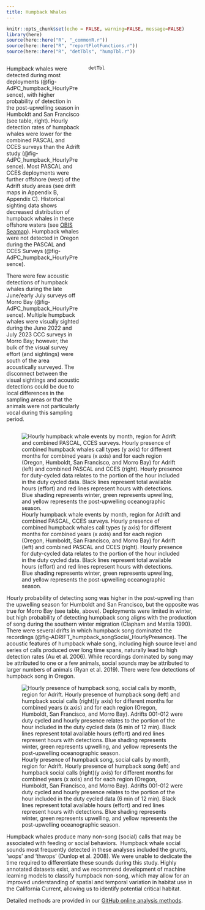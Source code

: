 ```yaml
---
title: Humpback Whales
---
```

```r
knitr::opts_chunk$set(echo = FALSE, warning=FALSE, message=FALSE)
library(here)
source(here::here("R", "_commonR.r"))
source(here::here("R", "reportPlotFunctions.r"))
source(here::here("R", "detTbls", "humpTbl.r"))

```
::: columns
::: {.column width="40%"}

Humpback whales were detected during most deployments (@fig-AdPC_humpback_HourlyPresence), with higher probability of detection in the post-upwelling season in Humboldt and San Francisco (see table, right). Hourly detection rates of humpback whales were lower for the combined PASCAL and CCES surveys than the Adrift study (@fig-AdPC_humpback_HourlyPresence). Most PASCAL and CCES deployments were further offshore (west) of the Adrift study areas (see drift maps in Appendix B, Appendix C). Historical sighting data shows decreased distribution of humpback whales in these offshore waters (see [OBIS Seamap](https://seamap.env.duke.edu/species/180530)). Humpback whales were not detected in Oregon during the PASCAL and CCES Surveys (@fig-AdPC_humpback_HourlyPresence).

There were few acoustic detections of humpback whales during the late June/early July surveys off Morro Bay (@fig-AdPC_humpback_HourlyPresence). Multiple humpback whales were visually sighted during the June 2022 and July 2023 CCC surveys in Morro Bay; however, the bulk of the visual survey effort (and sightings) were south of the area acoustically surveyed. The disconnect between the visual sightings and acoustic detections could be due to local differences in the sampling areas or that the animals were not particularly vocal during this sampling period.

:::

::: {.column width="60%"}

```r

detTbl
```
:::
:::





![Hourly humpback whale events by month, region for Adrift and combined PASCAL, CCES surveys. Hourly presence of combined humpback whales call types (y axis) for different months for combined years (x axis) and for each region (Oregon, Humboldt, San Francisco, and Morro Bay) for Adrift (left) and combined PASCAL and CCES (right). Hourly presence for duty-cycled data relates to the portion of the hour included in the duty cycled data. Black lines represent total available hours (effort) and red lines represent hours with detections. Blue shading represents winter, green represents upwelling, and yellow represents the post-upwelling oceanographic season.](/figs/AdPC_humpback_HourlyPresence.png){#fig-AdPC_humpback_HourlyPresence fig-alt="Hourly presence of humpback whales detected during the Adrift study (left graph) and the combined PASCAL/CCES surveys (right graph). Detections in Oregon are shown in the top graphs, then Humboldt, San Francisco, and Morro Bay at the bottom. The number of hours is provided on the y-axis, and the date on the x-axis, with seasons shaded in blue for winter, green for upwelling, and yellow for the post-upwelling season. Effort is outlined with a black line, and hours of effort with detections are highlighted in red. Detection of humpbacks varied by drift, with fewer detections off Oregon for all surveys. Humpback whale detections were strong off Humboldt for most drifts during Adrift, but there were few humpback detections in Humboldt (and Oregon) for the PASCAL/CCES surveys."}

Hourly probability of detecting song was higher in the post-upwelling than the upwelling season for Humboldt and San Francisco, but the opposite was true for Morro Bay (see table, above). Deployments were limited in winter, but high probability of detecting humpback song aligns with the production of song during the southern winter migration (Clapham and Mattila 1990). There were several drifts in which humpback song dominated the recordings (@fig-ADRIFT_humpback_songSocial_HourlyPresence). The acoustic features of humpback whale song, including high source level and series of calls produced over long time spans, naturally lead to high detection rates (Au et al. 2006). While recordings dominated by song may be attributed to one or a few animals, social sounds may be attributed to larger numbers of animals (Ryan et al. 2019). There were few detections of humpback song in Oregon.



![Hourly presence of humpback song, social calls by month, region for Adrift. Hourly presence of humpback song (left) and humpback social calls (right)(y axis) for different months for combined years (x axis) and for each region (Oregon, Humboldt, San Francisco, and Morro Bay). Adrifts 001-012 were duty cycled and hourly presence relates to the portion of the hour included in the duty cycled data (6 min of 12 min). Black lines represent total available hours (effort) and red lines represent hours with detections. Blue shading represents winter, green represents upwelling, and yellow represents the post-upwelling oceanographic season.](/figs/ADRIFT_humpback_songSocial_HourlyPresence.png){#fig-ADRIFT_humpback_songSocial_HourlyPresence fig-alt="Hourly presence of humpback whale song detected during the Adrift study (left graph) and social calls (right graph). Detections in Oregon are shown in the top graphs, then Humboldt, San Francisco, and Morro Bay at the bottom. The number of hours is provided on the y-axis, and the date on the x-axis, with seasons shaded in blue for winter, green for upwelling, and yellow for the post-upwelling season. Effort is outlined with a black line, and hours of effort with detections are highlighted in red. Humpback song and social calls were stronger during the post-upwelling drifts deployed off Humboldt and San Francisco. Detection of humpback social calls mirrored detection of song in all regions except Morro Bay, where there were few detections of humpback social calls."}

Humpback whales produce many non-song (social) calls that may be associated with feeding or social behaviors.  Humpback whale social sounds most frequently detected in these analyses included the grunts, 'wops' and 'thwops' (Dunlop et al. 2008). We were unable to dedicate the time required to differentiate these sounds during this study. Highly annotated datasets exist, and we recommend development of machine learning models to classify humpback non-song, which may allow for an improved understanding of spatial and temporal variation in habitat use in the California Current, allowing us to identify potential critical habitat. 


Detailed methods are provided in our [GitHub online analysis methods](https://sael-swfsc.github.io/adrift-analysis-methods/content/BaleenWhales/Overview.html#gray-and-humpack).

